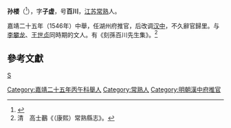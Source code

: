 '''孙楼'''（{{bd|1515年||1583年|}}<ref>{{cite journal |author1=张凯 |title=《吴音奇字》中的明末清初北部吴音韵母及语流音变特征管窥 |journal=汉字文化 |issue=2015年4期 |url=http://www.aztsg.com/qikan/15a15bedfcc9158869f12721900c0da6.html |accessdate=2022-01-02 |archive-date=2022-01-02 |archive-url=https://web.archive.org/web/20220102100023/http://www.aztsg.com/qikan/15a15bedfcc9158869f12721900c0da6.html }}</ref>），字'''子虚'''，号'''百川'''，[[江苏|江苏]][[常熟|常熟]]人。

嘉靖二十五年（1546年）中舉，任湖州府推官，后改调[[汉中|汉中]]，不久辭官歸里。与[[李攀龙|李攀龙]]、[[王世贞|王世贞]]同時期的文人。有《刻孫百川先生集》。<ref name="测试">清　高士䴊《（康熙）常熟縣志》。</ref>

==參考文獻==
{{reflist}}

[[category:明朝湖州府推官|S]]
[[Category:嘉靖二十五年丙午科舉人|Category:嘉靖二十五年丙午科舉人]]
[[Category:常熟人|Category:常熟人]]
[[Category:明朝漢中府推官|Category:明朝漢中府推官]]